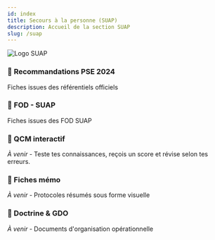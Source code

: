 ---
id: index
title: Secours à la personne (SUAP)
description: Accueil de la section SUAP
slug: /suap
---


<img
  src="/img/suap.png"
  alt="Logo SUAP"
  className={styles.logo}
/>

<div className="suap-grid">

  <div className="suap-card">
    <h3>📘 <Link to="/docs/suap/recommandation-pse">Recommandations PSE 2024</Link></h3>
    <p>Fiches issues des référentiels officiels</p>
  </div>

  <div className="suap-card">
    <h3>📘 <Link to="/docs/suap/fod">FOD - SUAP</Link></h3>
    <p>Fiches issues des FOD SUAP</p>
  </div>

  <div className="suap-card">
    <h3>🧠 QCM interactif</h3>
    <p><em>À venir</em> - Teste tes connaissances, reçois un score et révise selon tes erreurs.</p>
  </div>

  <div className="suap-card">
    <h3>📎 Fiches mémo</h3>
    <p><em>À venir</em> - Protocoles résumés sous forme visuelle</p>
  </div>

  <div className="suap-card">
    <h3>📄 Doctrine & GDO</h3>
    <p><em>À venir</em> - Documents d'organisation opérationnelle</p>
  </div>

</div>
